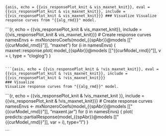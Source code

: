 ```{asis, echo = {{vis_responsePlot_knit & vis_maxnet_knit}}, eval = {{vis_responsePlot_knit & vis_maxnet_knit}}, include = {{vis_responsePlot_knit & vis_maxnet_knit}}}
### Visualize
Visualize response curves from "{{alg_rmd}}" model.
```

```{r, echo = {{vis_responsePlot_knit & vis_maxnet_knit}}, include = {{vis_responsePlot_knit & vis_maxnet_knit}}}
# Create response curves
namesEnvs <- mxNonzeroCoefs(model_{{spAbr}}@models[["{{curModel_rmd}}"]], "maxnet")
  for (i in namesEnvs) {
    maxnet::response.plot(
      model_{{spAbr}}@models[["{{curModel_rmd}}"]],
      v = i,
      type = "cloglog")
  }

```

```{asis, echo = {{vis_responsePlot_knit & !vis_maxnet_knit}}, eval = {{vis_responsePlot_knit & !vis_maxnet_knit}}, include = {{vis_responsePlot_knit & !vis_maxnet_knit}}}
### Visualize
Visualize response curves from "{{alg_rmd}}" model.
```

```{r, echo = {{vis_responsePlot_knit & !vis_maxnet_knit }}, include = {{vis_responsePlot_knit & !vis_maxnet_knit}}}
# Create response curves
namesEnvs <- mxNonzeroCoefs(model_{{spAbr}}@models[["{{curModel_rmd}}"]], "maxent.jar")
for (i in namesEnvs) {
  plot(
    predicts::partialResponse(model_{{spAbr}}@models[["{{curModel_rmd}}"]], var = i),
    type="l")
  }

```
